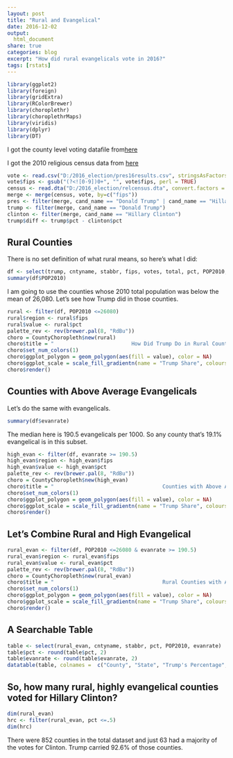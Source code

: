 ```yaml
---
layout: post
title: "Rural and Evangelical"
date: 2016-12-02
output:
  html_document
share: true
categories: blog
excerpt: "How did rural evangelicals vote in 2016?"
tags: [rstats]
---
```



```r
library(ggplot2)
library(foreign)
library(gridExtra)
library(RColorBrewer)
library(choroplethr)
library(choroplethrMaps)
library(viridis)
library(dplyr)
library(DT)
```

I got the county level voting datafile from[here](https://github.com/mkearney/presidential_election_county_results_2016)

I got the 2010 religious census data from [here](http://www.thearda.com/Archive/Files/Descriptions/RCMSCY10.asp)

```r
vote <- read.csv("D:/2016_election/pres16results.csv", stringsAsFactors = FALSE)
vote$fips <- gsub("(?<![0-9])0+", "", vote$fips, perl = TRUE)
census <- read.dta("D:/2016_election/relcensus.dta", convert.factors = FALSE)
merge <- merge(census, vote, by=c("fips"))
pres <- filter(merge, cand_name == "Donald Trump" | cand_name == "Hillary Clinton")
trump <- filter(merge, cand_name == "Donald Trump")
clinton <- filter(merge, cand_name == "Hillary Clinton")
trump$diff <- trump$pct - clinton$pct
```

## Rural Counties 

There is no set definition of what rural means, so here's what I did: 

```r
df <- select(trump, cntyname, stabbr, fips, votes, total, pct, POP2010, evanrate)
summary(df$POP2010)
```

I am going to use the counties whose 2010 total population was below the mean of 26,080. Let's see how Trump did in those counties. 


```r
rural <- filter(df, POP2010 <=26080)
rural$region <- rural$fips
rural$value <- rural$pct
palette_rev <- rev(brewer.pal(8, "RdBu"))
choro = CountyChoropleth$new(rural)
choro$title = "                         How Did Trump Do in Rural Counties?                                "
choro$set_num_colors(1)
choro$ggplot_polygon = geom_polygon(aes(fill = value), color = NA)
choro$ggplot_scale = scale_fill_gradientn(name = "Trump Share", colours = palette_rev)
choro$render()
```

## Counties with Above Average Evangelicals

Let's do the same with evangelicals. 

```r
summary(df$evanrate)
```

The median here is 190.5 evangelicals per 1000. So any county that's 19.1% evangelical is in this subset. 

```r
high_evan <- filter(df, evanrate >= 190.5)
high_evan$region <- high_evan$fips
high_evan$value <- high_evan$pct
palette_rev <- rev(brewer.pal(8, "RdBu"))
choro = CountyChoropleth$new(high_evan)
choro$title = "                                   Counties with Above Average Evangelicals"
choro$set_num_colors(1)
choro$ggplot_polygon = geom_polygon(aes(fill = value), color = NA)
choro$ggplot_scale = scale_fill_gradientn(name = "Trump Share", colours = palette_rev)
choro$render()
```

## Let's Combine Rural and High Evangelical

```r
rural_evan <- filter(df, POP2010 <=26080 & evanrate >= 190.5)
rural_evan$region <- rural_evan$fips
rural_evan$value <- rural_evan$pct
palette_rev <- rev(brewer.pal(8, "RdBu"))
choro = CountyChoropleth$new(rural_evan)
choro$title = "                                   Rural Counties with Above Average Evangelicals"
choro$set_num_colors(1)
choro$ggplot_polygon = geom_polygon(aes(fill = value), color = NA)
choro$ggplot_scale = scale_fill_gradientn(name = "Trump Share", colours = palette_rev)
choro$render()
```

## A Searchable Table

```r
table <- select(rural_evan, cntyname, stabbr, pct, POP2010, evanrate)
table$pct <- round(table$pct, 2)
table$evanrate <- round(table$evanrate, 2)
datatable(table, colnames =  c("County", "State", "Trump's Percentage", "2010 Population", "Total Evangelicals per 1000"))
```

## So, how many rural, highly evangelical counties voted for Hillary Clinton?

```r
dim(rural_evan)
hrc <- filter(rural_evan, pct <=.5)
dim(hrc)

```

There were 852 counties in the total dataset and just 63 had a majority of the votes for Clinton. Trump carried 92.6% of those counties.  


